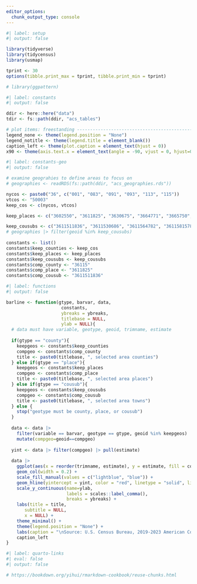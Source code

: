 ```yaml
---
editor_options:
  chunk_output_type: console
---
```



```r
#| label: setup
#| output: false

library(tidyverse)
library(tidycensus)
library(usmap)

tprint <- 30
options(tibble.print_max = tprint, tibble.print_min = tprint) 

# library(ggpattern)

```


```r
#| label: constants
#| output: false

ddir <- here::here("data")
tdir <- fs::path(ddir, "acs_tables")

# plot items: freestanding ----------------------------------------------------
legend_none <- theme(legend.position = "None")
legend_notitle <- theme(legend.title = element_blank())
caption_left <- theme(plot.caption = element_text(hjust = 0))
x90 <- theme(axis.text.x = element_text(angle = -90, vjust = 0, hjust=0.5))

```


```r
#| label: constants-geo
#| output: false

# examine geograhies to define areas to focus on
# geographies <- readRDS(fs::path(ddir, "acs_geographies.rds"))

nycos <- paste0("36", c("001", "083", "091", "093", "113", "115"))
vtcos <- "50003"
keep_cos <- c(nycos, vtcos)

keep_places <- c("3602550", "3611825", "3630675", "3664771", "3665750", "3635474")

keep_cousubs <- c("3611511836", "3611530686", "3611564782", "3611581578", "3609165244", "3611502561", "3608335463", "3611538143")
# geographies |> filter(geoid %in% keep_cousubs)
 
constants <- list()
constants$keep_counties <- keep_cos
constants$keep_places <- keep_places
constants$keep_cousubs <- keep_cousubs
constants$comp_county <- "36115"
constants$comp_place <- "3611825"
constants$comp_cousub <- "3611511836"


```


```r
#| label: functions
#| output: false

barline <- function(gtype, barvar, data,
                     constants,
                     ybreaks = ybreaks, 
                     titlebase = NULL, 
                     ylab = NULL){
  # data must have variable, geotype, geoid, trimname, estimate
  
  if(gtype == "county"){
    keepgeos <- constants$keep_counties
    compgeo <- constants$comp_county
    title <- paste0(titlebase, ", selected area counties")
  } else if(gtype == "place"){
    keepgeos <- constants$keep_places
    compgeo <- constants$comp_place
    title <- paste0(titlebase, ", selected area places")
  } else if(gtype == "cousub"){
    keepgeos <- constants$keep_cousubs
    compgeo <- constants$comp_cousub
    title <- paste0(titlebase, ", selected area towns")
  } else {
    stop("geotype must be county, place, or cousub")
  }
  
  data <- data |> 
    filter(variable == barvar, geotype == gtype, geoid %in% keepgeos) |> 
    mutate(compgeo=geoid==compgeo)
  
  yint <- data |> filter(compgeo) |> pull(estimate)
  
  data |> 
    ggplot(aes(x = reorder(trimname, estimate), y = estimate, fill = compgeo)) +
    geom_col(width = 0.2) +
    scale_fill_manual(values = c("lightblue", "blue")) +
    geom_hline(yintercept = yint, color = "red", linetype = "solid", linewidth = .75) +
    scale_y_continuous(name=ylab, 
                       labels = scales::label_comma(),
                       breaks = ybreaks) +
    labs(title = title,
       subtitle = NULL,
       x = NULL) +
    theme_minimal() +
    theme(legend.position = "None") +
    labs(caption = "\nSource: U.S. Census Bureau, 2019-2023 American Community Survey") +
    caption_left
}

```



```r
#| label: quarto-links
#| eval: false
#| output: false

# https://bookdown.org/yihui/rmarkdown-cookbook/reuse-chunks.html

```

